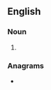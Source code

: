 ==English==

===Noun===
{{head|en|noun plural form}}

# {{plural of|generalist|lang=en}}

===Anagrams===
* {{anagrams|en|a=aeegilnrsst|Easterlings}}